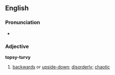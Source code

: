 ==English==
===Pronunciation===
*{{audio|en-us-topsy-turvy.ogg|Audio (US)}}

===Adjective===
'''topsy-turvy'''
#[[backwards]] or [[upside-down]]; [[disorderly]]; [[chaotic]]